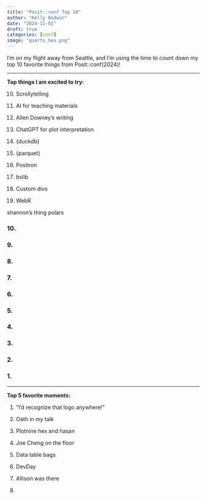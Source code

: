 ```yaml
---
title: "Posit::conf Top 10"
author: "Kelly Bodwin"
date: "2024-11-01"
draft: true
categories: [conf]
image: "quarto_hex.png"
---
```


I'm on my flight away from Seattle, and I'm using the time to count down my top 10 favorite things from Posit::conf(2024)!

---

**Top things I am excited to try:**

10. Scrollytelling

9. AI for teaching materials

8. Allen Downey's writing

7. ChatGPT for plot interpretation

6. {duckdb}

5. {parquet}

4. Positron

3. bslib

2. Custom divs

1. WebR

shannon's thing
polars


### 10.

### 9.

### 8.

### 7.

### 6.

### 5.

### 4.

### 3.

### 2.

### 1.

---

**Top 5 favorite moments:**

1. "I'd recognize that logo anywhere!"

2. Oath in my talk

3. Plotnine hex and hasan

4. Joe Cheng on the floor

5. Data table bags

6. DevDay

7. Allison was there

8. 